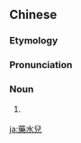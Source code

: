 {{also|药水儿}}
==Chinese==
{{zh-forms|s=药水儿|type=21}}

===Etymology===
{{zh-compound|藥水|兒||''diminutive suffix''}}

===Pronunciation===
{{zh-pron
|m=yàoshuǐr
|cat=n
}}

===Noun===
{{zh-noun}}

# {{lb|zh|Mandarin}} {{erhua form}}

{{zh-cat|Intermediate}}

[[ja:藥水兒]]